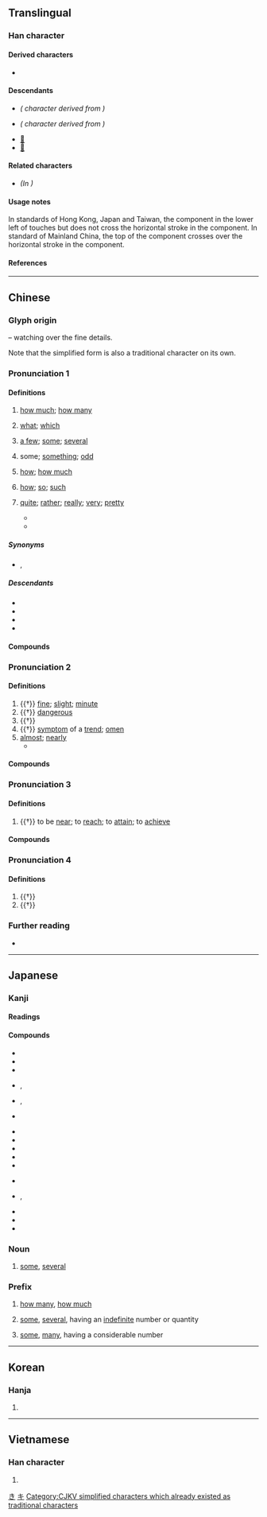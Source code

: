 {{also|几}}
{{character info}}
==Translingual==

===Han character===
{{Han char|rn=52|rad=幺|as=09|sn=12|four=22253|canj=VIHI|ids=⿻⿻𢆶戈人(G),⿹⿻𢆶戈人(HTJK)}} <!-- ⿻𢆶戍 is incorrect -->

====Derived characters====
* {{l|mul|[[機]], [[畿]], [[璣]], [[嘰]], [[䟇]], [[譏]], [[饑]], [[穖]], [[僟]], [[磯]], [[蟣]], [[𦠄]], [[𧰙]], [[𧗓]], [[𢇒]], [[𢇓]]}}

====Descendants====
* {{l|ja|き}} ''({{w|Hiragana}} character derived from {{w|Man'yōgana}})''
* {{l|ja|キ}} ''({{w|Katakana}} character derived from {{w|Man'yōgana}})''
* [[𛀤]]
* [[𛀥]]

====Related characters====
* {{l|mul|[[几]]}} ''(In {{w|simplified Chinese}})''

====Usage notes====
In standards of Hong Kong, Japan and Taiwan, the {{zh-l|*人}} component in the lower left of {{lang|zh|幾}} touches but does not cross the horizontal stroke in the {{zh-l|*戈}} component. In standard of Mainland China, the top of the {{lang|zh|人}} component crosses over the horizontal stroke in the {{lang|zh|戈}} component.

====References====
{{Han ref|kx=0342.140|dkj=09208|dj=0652.030|hdz=21095.080|uh=5E7E}}

[[Category:Han characters from which hiragana were derived|き]]
[[Category:Han characters from which katakana were derived|キ]]

----

==Chinese==
{{zh-forms|s=几|alt=㡬,𢆻,𢆼}}

===Glyph origin===
{{Han etym}}
{{Han compound|𢆶|戍|ls=ic|t1=silk threads; little things|t2=to guard against}} – watching over the fine details.

Note that the simplified form {{och-l|几|small table}} is also a traditional character on its own.

===Pronunciation 1===
{{zh-pron
|m=jǐ
|ma=y
|m-s=
|dg=җи2
|c=gei2
|c-t=
|g=
|h=pfs=kí
|j=
|mb=
|md=gūi/gī
|md_note=gūi - vernacular; gī - literary
|mn=kúi/kí
|mn_note=kúi - vernacular; kí - literary
|mn-t=gui2/gi1/gua3
|mn-t_note=gui2 - vernacular; gi1 - literary; gua3 - variant
|w=2ji
|x=
|mc=3
|oc=2,2
|cat=det,pron,adv
}}

====Definitions====
{{zh-hanzi}}

# [[how much]]; [[how many]]
#: {{zh-x|幾位？|'''How many''' people [e.g. when entering restaurants]?}}
#: {{zh-x|你 要 幾 瓶？|'''How many''' bottles do you want?}}
#: {{zh-x|你 會 說 幾 種 語言？|'''How many''' languages do you speak?}}
# {{lb|zh|of number, time, date}} [[what]]; [[which]]
#: {{zh-x|幾 點鐘 了？|'''What''' time is it?}}
#: {{zh-x|今天 幾 號？|'''What's''' the date today?}}
#: {{zh-x|你 幾 號？|'''What's''' your number?}}
#: {{zh-x|你 幾 幾 年 的？|'''What''' year were you born?}}
# [[a few]]; [[some]]; [[several]]
#: {{zh-x|我 邊 等 邊 瀏覽 幾 本 雜誌。|I browsed through '''some''' magazines while I waited.}}
#: {{zh-x|幾 天 後 他 將 回來。|He will be back in a '''few''' days.}}
# {{lb|zh|of numeral amounts}} some; [[something]]; [[odd]]
#: {{zh-x|八十 幾 年|eighty-'''something''' years; eighty-'''odd''' years}}
# {{lb|zh|dialectal Mandarin|Cantonese|Gan|Hakka|Pinghua}} [[how]]; [[how much]]
#: {{zh-x|佢 今年{nin4-2} 幾 大 呀？|How old is she this year?|C}}
# {{lb|zh|dialectal Mandarin|Cantonese|Gan|Hakka|Pinghua|Xiang}} [[how]]; [[so]]; [[such]]
# {{lb|zh|Cantonese}} [[quite]]; [[rather]]; [[really]]; [[very]]; [[pretty]]
#: {{zh-x|幾 好睇|'''quite''' good-looking|C}}
#* {{zh-x|嗰時 我 媽{maa1-4}媽 就 要 一 支 支 噉 啲 衣裳 竹 呢，就 掛 住 啲 衫 要 用 佢 插 落去。幾 辛苦 㗎，有事 會{wui5} 跌 啲 竹 落 街 㗎。|My mother used to take bamboo poles like those, hang clothes on them and poke them down. It was '''rather''' difficult, and sometimes they would fall into the street.|C|ref=[https://www.youtube.com/watch?v=Xmrq1y9u50k&t=7m42s]}}
#* {{zh-x|你 冇 女朋友？梗係 唔 信 啦！冇 理由 㗎。你…幾 好 呀！|You don't have a girlfriend? Of course I don't believe you! Impossible. You're… not bad!|C|ref={{w2|zh|陳慧嫻}}, {{w2|zh|紅茶館_(歌曲)|紅茶館}}}}

=====Synonyms=====
{{zh-dial|多少}}
{{zh-dial|多-2}}
{{zh-dial|多麼}}
* {{sense|quite}} {{zh-l|挺}}, {{zh-l|頗}}

=====Descendants=====
* {{desc|th|กี่||how many; how much|bor=1}}
* {{desc|nod|ᨠᩦ᩵|bor=1}}
* {{desc|kkh|ᨠᩦ᩵|bor=1}}
* {{desc|khb|ᦂᦲᧈ|bor=1}}

====Compounds====
{{zh-der|fold=1|不多幾日|不消幾日|不知凡幾|吃幾碗乾飯|寥寥無幾|年幾|幾位|幾何|幾何圖形|幾何圖案|幾何學|幾何級數|幾個|幾兒|幾兒個|幾化|幾回|幾回價|幾多|幾家|幾家歡樂幾家愁|幾度春風|幾斤幾兩|幾時|幾曾|幾樣|幾次|幾次三番|幾歲|幾番|幾番家|幾眾|幾能勾|幾般|幾許|所剩無幾|春秋幾何|曾幾何時|未幾|無幾|相交滿天下，知心能幾人|相去無幾|相差無幾|立體幾何|老幾|解析幾何|幾內亞|幾內亞比索|新幾內亞|赤道幾內亞|巴布亞紐幾內亞|歐幾里得|幾若:kúi-nā}}

===Pronunciation 2===
{{zh-pron
|m=jī
|c=gei1
|md=gĭ
|mn=ml:ki/kí
|mn-t=gi1
|w=1ji
|mc=2
|oc=1,1
|cat=a,n,adv
}}

====Definitions====
{{zh-hanzi}}

# {{†}} [[fine]]; [[slight]]; [[minute]]
# {{†}} [[dangerous]]
# {{†}} {{zh-alt-form|機|[[governmental]] [[affairs]]}}
# {{†}} [[symptom]] of a [[trend]]; [[omen]]
# [[almost]]; [[nearly]]
#* {{zh-x|資產階級 頑固派 完全 不 知道 歷史 的 變化，其 知識{shi} 的 貧乏 幾{jī} 等於 零。|The bourgeois die-hards have no understanding whatsoever of historical change; their knowledge is so poor that it is '''practically''' nonexistent.|ref=MaoXMZZY}}

====Compounds====
{{zh-der|fold=1|幾乎|幾事|幾希|幾微|幾殆|幾社|幾諫|幾頓|庶幾|幾內亞|幾內亞比索|新幾內亞|赤道幾內亞|巴布亞紐幾內亞|極深研幾|歐幾里得|知幾其神|研幾探賾|研幾析理|萬幾|見幾|見幾而作}}

===Pronunciation 3===
{{zh-pron
|m=jī
|c=gei1
|md=gĭ
|mc=1
|oc=n,3
|cat=v
}}

====Definitions====
{{zh-hanzi}}

# {{†}} to be [[near]]; to [[reach]]; to [[attain]]; to [[achieve]]

====Compounds====
{{zh-der|fold=1|一蹴可幾}}

===Pronunciation 4===
{{zh-pron
|m=jì
|cat=v
}}

====Definitions====
{{zh-hanzi}}

# {{†}} {{zh-alt-form|冀|to [[hope]]; to [[look forward]] to}}
# {{†}} {{zh-alt-form|紀|[[age]]; [[year]]}}

===Further reading===
* {{thcwd|8349}}

{{zh-cat|Beginning}}

----

==Japanese==

===Kanji===
{{ja-kanji|grade=c|rs=幺09}}

====Readings====
{{ja-readings
|goon=け
|kanon=き
|kun=いく-, いく-つ, いく-ら
|nanori=い, く
}}

====Compounds====
{{top3}}
* {{ja-r|幾%程|いく%ほど|how many, how much}}
* {{ja-r|幾つ|いくつ|how old}}
* {{ja-r|幾ら|いくら|how many}}
* {{ja-r|幾%人|いく%にん}}, {{ja-r|幾%人|いく%たる|number of people}}
* {{ja-r|幾%何|き%か}}, {{ja-r|幾%何|いく%ばく|geometry}}
* {{ja-r|幾%何%学|き%か%がく|geometry (study of)}}
{{mid3}}
* {{ja-r|幾%夜|いく%よ|number of nights}}
* {{ja-r|幾%夜も|いく%よ も|for several nights}}
* {{ja-r|幾%分|いく%ぶん|partially}}
* {{ja-r|幾%千|いく%せん|thousands}}
* {{ja-r|幾%日|いく%にち|how many days}}
{{mid3}}
* {{ja-r|幾%日も|いく%にち も|for some days}}
* {{ja-r|幾%度|いく%ど}}, {{ja-r|幾%度|いく%たび|how often}}
* {{ja-r|幾%度も|いく%ど も|frequently}}
* {{ja-r|幾%許|いく%ばく|how much}}
* {{ja-r|幾%許も無く|いく%ばく も なく|before long}}
{{bottom}}

===Noun===
{{ja-noun|いく}}

# [[some]], [[several]]

===Prefix===
{{ja-pos|いく|prefix}}

# [[how many]], [[how much]]
#: {{ja-usex|'''幾'''箱 要ります か。|^'''いく'''-はこ いります か。|How many boxes do you want?}}
# [[some]], [[several]], having an [[indefinite]] number or quantity
#: {{ja-usex|'''幾'''千 と 云う 人|'''いく'''-せん と いう ひと|several thousand people}}
# [[some]], [[many]], having a considerable number
#: {{ja-usex|'''幾'''日 も 行って いた。|^'''いく'''-にち も いって いた。|I was gone for many days.}}

----

==Korean==

===Hanja===
{{ko-hanja|hangeul=기}}

# {{rfdef|ko|sort=幺09}}

[[Category:CJKV simplified characters which already existed as traditional characters]]

----

==Vietnamese==

===Han character===
{{vi-readings|reading=cơ, kỉ, ki|rs=幺09}}

# {{rfdef|vi|sort=幺09}}